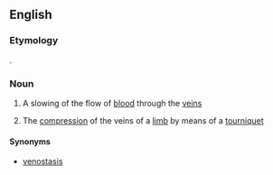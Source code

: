 ==English==

===Etymology===
{{confix|phlebo|stasis}}.

===Noun===
{{en-noun|-}}

# {{context|medicine|lang=en}} A slowing of the flow of [[blood]] through the [[vein]]s
# {{context|medicine|lang=en}} The [[compression]] of the veins of a [[limb]] by means of a [[tourniquet]]

====Synonyms====
*[[venostasis]]